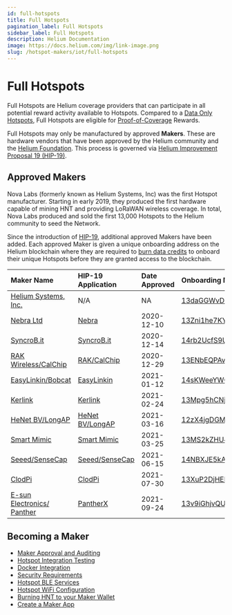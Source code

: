```yaml
---
id: full-hotspots
title: Full Hotspots
pagination_label: Full Hotspots
sidebar_label: Full Hotspots
description: Helium Documentation
image: https://docs.helium.com/img/link-image.png
slug: /hotspot-makers/iot/full-hotspots
---
```


# Full Hotspots


Full Hotspots are Helium coverage providers that can participate in all potential reward activity
available to Hotspots. Compared to a [Data Only Hotspots](/hotspot-makers/iot/data-only-hotspots),
Full Hotspots are eligible for [Proof-of-Coverage](/blockchain/proof-of-coverage) Rewards.

Full Hotspots may only be manufactured by approved **Makers**. These are hardware vendors that have
been approved by the Helium community and the [Helium Foundation](https://helium.foundation). This
process is governed via
[Helium Improvement Proposal 19 (HIP-19)](https://github.com/helium/HIP/blob/master/0019-third-party-manufacturers.md).

## Approved Makers

Nova Labs (formerly known as Helium Systems, Inc) was the first Hotspot manufacturer. Starting in
early 2019, they produced the first hardware capable of mining HNT and providing LoRaWAN wireless
coverage. In total, Nova Labs produced and sold the first 13,000 Hotspots to the Helium community to
seed the Network.

Since the introduction of
[HIP-19](https://github.com/helium/HIP/blob/master/0019-third-party-manufacturers.md), additional
approved Makers have been added. Each approved Maker is given a unique onboarding address on the
Helium blockchain where they are required to [burn data credits](/blockchain/transaction-fees) to
onboard their unique Hotspots before they are granted access to the blockchain.

| Maker Name                                              | HIP-19 Application                                                                                           | Date Approved | Onboarding Maker Address                                                                                                                            |
| :------------------------------------------------------ | :----------------------------------------------------------------------------------------------------------- | :------------ | :-------------------------------------------------------------------------------------------------------------------------------------------------- |
| [Helium Systems, Inc.](https://helium.com)              | N/A                                                                                                          | NA            | [13daGGWvDQyTyHFDCPz8zDSVTWgPNNfJ4oh31Teec4TRWfjMx53](https://explorer-old.helium.com/accounts/13daGGWvDQyTyHFDCPz8zDSVTWgPNNfJ4oh31Teec4TRWfjMx53) |
| [Nebra Ltd](https://www.nebra.com/)                     | [Nebra](https://github.com/dewi-alliance/hotspot-manufacturers/blob/main/applications/nebra-ltd.md)          | 2020-12-10    | [13Zni1he7KY9pUmkXMhEhTwfUpL9AcEV1m2UbbvFsrU9QPTMgE3](https://explorer-old.helium.com/accounts/13Zni1he7KY9pUmkXMhEhTwfUpL9AcEV1m2UbbvFsrU9QPTMgE3) |
| [SyncroB.it](https://syncrob.it/)                       | [SyncroB.it](https://github.com/dewi-alliance/hotspot-manufacturers/blob/main/applications/syncrobit.md)     | 2020-12-14    | [14rb2UcfS9U89QmKswpZpjRCUVCVu1haSyqyGY486EvsYtvdJmR](https://explorer-old.helium.com/accounts/14rb2UcfS9U89QmKswpZpjRCUVCVu1haSyqyGY486EvsYtvdJmR) |
| [RAK Wireless/CalChip](https://www.calchipconnect.com/) | [RAK/CalChip](https://github.com/dewi-alliance/hotspot-manufacturers/blob/main/applications/rak-wireless.md) | 2020-12-29    | [13ENbEQPAvytjLnqavnbSAzurhGoCSNkGECMx7eHHDAfEaDirdY](https://explorer-old.helium.com/accounts/13ENbEQPAvytjLnqavnbSAzurhGoCSNkGECMx7eHHDAfEaDirdY) |
| [EasyLinkin/Bobcat](https://www.bobcatminer.com)        | [EasyLinkin](https://github.com/dewi-alliance/hotspot-manufacturers/blob/main/applications/easylinkin.md)    | 2021-01-12    | [14sKWeeYWQWrBSnLGq79uRQqZyw3Ldi7oBdxbF6a54QboTNBXDL](https://explorer-old.helium.com/accounts/14sKWeeYWQWrBSnLGq79uRQqZyw3Ldi7oBdxbF6a54QboTNBXDL) |
| [Kerlink](https://www.kerlink.com)                      | [Kerlink](https://github.com/dewi-alliance/hotspot-manufacturers/tree/main/applications/kerlink)             | 2021-02-24    | [13Mpg5hCNjSxHJvWjaanwJPBuTXu1d4g5pGvGBkqQe3F8mAwXhK](https://explorer-old.helium.com/accounts/13Mpg5hCNjSxHJvWjaanwJPBuTXu1d4g5pGvGBkqQe3F8mAwXhK) |
| [HeNet BV/LongAP](https://www.longap.com)               | [HeNet BV/LongAP](https://github.com/dewi-alliance/hotspot-manufacturers/blob/main/applications/henet.md)    | 2021-03-16    | [12zX4jgDGMbJgRwmCfRNGXBuphkQRqkUTcLzYHTQvd4Qgu8kiL4](https://explorer-old.helium.com/accounts/12zX4jgDGMbJgRwmCfRNGXBuphkQRqkUTcLzYHTQvd4Qgu8kiL4) |
| [Smart Mimic](https://smartmimic.com)                   | [Smart Mimic](https://github.com/dewi-alliance/hotspot-manufacturers/blob/main/applications/smart-mimic.md)  | 2021-03-25    | [13MS2kZHU4h6wp3tExgoHdDFjBsb9HB9JBvcbK9XmfNyJ7jqzVv](https://explorer-old.helium.com/accounts/13MS2kZHU4h6wp3tExgoHdDFjBsb9HB9JBvcbK9XmfNyJ7jqzVv) |
| [Seeed/SenseCap](https://www.sensecapmx.com/)           | [Seeed/SenseCap](https://github.com/dewi-alliance/hotspot-manufacturers/blob/main/applications/seeed.md)     | 2021-06-15    | [14NBXJE5kAAZTMigY4dcjXSMG4CSqjYwvteQWwQsYhsu2TKN6AF](https://explorer-old.helium.com/accounts/14NBXJE5kAAZTMigY4dcjXSMG4CSqjYwvteQWwQsYhsu2TKN6AF) |
| [ClodPi](https://clodpi.io/)                            | [ClodPi](https://github.com/dewi-alliance/hotspot-manufacturers/blob/main/applications/clodpi.md)            | 2021-07-30    | [13XuP2DjHEHVkKguDDZD2ev5AeqMLuJ8UQ44efEcDmVTnBcvc6F](https://explorer-old.helium.com/accounts/13XuP2DjHEHVkKguDDZD2ev5AeqMLuJ8UQ44efEcDmVTnBcvc6F) |
| [E-sun Electronics/ Panther](https://panther.global/)   | [PantherX](https://github.com/dewi-alliance/hotspot-manufacturers/blob/main/applications/pantherx.md)        | 2021-09-24    | [13v9iGhjvQUtVaZXcFFRCEbL1nPR4R8QJowBgMUcaGM2v1aV6mn](https://explorer-old.helium.com/accounts/13v9iGhjvQUtVaZXcFFRCEbL1nPR4R8QJowBgMUcaGM2v1aV6mn) |

## Becoming a Maker

- [Maker Approval and Auditing](/hotspot-makers/become-a-maker/maker-approval-auditing)
- [Hotspot Integration Testing](/hotspot-makers/become-a-maker/hotspot-integration-testing)
- [Docker Integration](/hotspot-makers/become-a-maker/docker-integration)
- [Security Requirements](/hotspot-makers/become-a-maker/security-requirements)
- [Hotspot BLE Services](/hotspot-makers/become-a-maker/hotspot-ble-services)
- [Hotspot WiFi Configuration](/hotspot-makers/become-a-maker/hotspot-wifi-configuration)
- [Burning HNT to your Maker Wallet](/hotspot-makers/become-a-maker/burn-hnt-to-maker-wallet)
- [Create a Maker App](/hotspot-makers/become-a-maker/maker-app-requirements)
